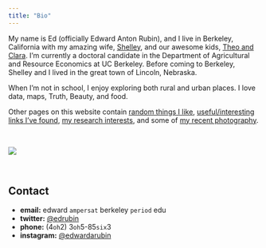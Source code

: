 ```yaml
---
title: "Bio"
---
```


My name is Ed (officially Edward Anton Rubin), and I live in Berkeley, California with my amazing wife, [Shelley](http://www.yourwritinghelper.com), and our awesome kids, [Theo and Clara](http://teamrubin.us). I'm currently a doctoral candidate in the Department of Agricultural and Resource Economics at UC Berkeley. Before coming to Berkeley, Shelley and I lived in the great town of Lincoln, Nebraska.

When I'm not in school, I enjoy exploring both rural and urban places. I love data, maps, Truth, Beauty, and food.

Other pages on this website contain [random things I like](likes.html), [useful/interesting links I've found](links.html), [my research interests](researchinterests), and some of [my recent photography](https://instagram.com/edwardarubin/).

<br>

![](theoAndEd.JPG)

<br>

## Contact

- __email:__ edward `ampersat` berkeley `period` edu
- __twitter:__ [\@edrubin](https://twitter.com/edrubin)
- __phone:__ (4`oh`2) 3`oh`5-85`six`3
- __instagram:__ [\@edwardarubin](https://instagram.com/edwardarubin/)
